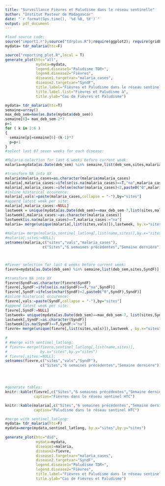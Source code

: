 ```yaml
---
title: "Surveillance Fièvres et Paludisme dans le réseau sentinelle"
author: "Institut Pasteur de Madagascar"
date: "`r format(Sys.time(), '%d %B, %Y')`"
output: pdf_document
---
```




```r
#load source code:
source("import1.r");source("tdrplus.R");require(ggplot2); require(gridExtra)
mydata= tdr_malaria(htc=F)

source("reporting_plot.R",local = T)
generate_plot(htc="all",
              mydata=mydata,
              legend.disease1="Paludisme TDR+",
              legend.disease2="Fièvres",
              disease1.targetvar="malaria_cases",
              disease2.targetvar="SyndF",
              title.label="Fièvres et Paludisme dans le réseau sentinel",
              title.label.list="Fièvres et Paludisme à",
              title.ylab="Cas de Fièvres et Paludisme")
```


```r
mydata= tdr_malaria(htc=T)
semaine=array()
max_deb_sem=max(as.Date(mydata$deb_sem))
semaine[6]= max_deb_sem-2*7 
p=1
for ( k in 2:6 )
{
  semaine[p]=semaine[6]-(k-1)*7
  p=p+1
}
#select last 07 seven weeks for each disease:

#Malaria selection for last 6 weeks before current week:
malaria=mydata[as.Date(deb_sem) %in% semaine,list(deb_sem,sites,malaria_cases)]

#transform NA into XX
malaria$malaria_cases=as.character(malaria$malaria_cases)
malaria[,malaria_cases:=ifelse(is.na(malaria_cases)==T,"na",malaria_cases)]
malaria[,malaria_cases:=ifelse(nchar(malaria_cases)<2,paste0("0",malaria_cases),malaria_cases)]
#inline historical occurence:
malaria[,vals:=paste(malaria_cases,collapse = "-"),by="sites"]
#append latest week per site:
malaria[,malaria_cases:=NULL]
lastweek = unique(mydata[as.Date(deb_sem)==max_deb_sem-7,list(sites,malaria_cases)])
lastweek[,malaria_cases:=as.character(malaria_cases)]
lastweek[is.na(malaria_cases)==T,malaria_cases:="na"]
malaria= merge(unique(malaria[,list(sites,vals)]),lastweek, by.x="sites", by.y="sites")
               
#malaria= merge(malaria,sentinel_latlong[,list(name,sites)],by.x="sites",by.y="sites")
#malaria[,sites:=NULL]; 
setnames(malaria,c("sites","vals","malaria_cases"),
                 c("Sites","6 semaines précédentes","Semaine dernière"))



#Fiever selection for last 6 weeks before current week:
fievre=mydata[as.Date(deb_sem) %in% semaine,list(deb_sem,sites,SyndF)]

#transform NA into XX
fievre$SyndF=as.character(fievre$SyndF)
fievre[,SyndF:=ifelse(is.na(SyndF)==T,"na",SyndF)]
fievre[,SyndF:=ifelse(nchar(SyndF)<2,paste0("0",SyndF),SyndF)]
#inline historical occurence:
fievre[,vals:=paste(SyndF,collapse = "-"),by="sites"]
#append latest week per site:
fievre[,SyndF:=NULL]
lastweek= unique(mydata[as.Date(deb_sem)==max_deb_sem-7, list(sites,SyndF)])
lastweek[,SyndF:=as.character(SyndF)]
lastweek[is.na(SyndF)==T,SyndF:="na"]                           
fievre= merge(unique(fievre[,list(sites,vals)]),lastweek , by.x="sites", by.y="sites")
             
#                
# #merge with sentinel_latlong:
# fievre= merge(fievre,sentinel_latlong[,list(name,sites)],
#               by.x="sites",by.y="sites")
# fievre[,sites:=NULL]; 
setnames(fievre,c("sites","vals","SyndF"),
                c("Sites","6 semaines précédentes","Semaine dernière"))




#generate tables:
knitr::kable(fievre[,c("Sites","6 semaines précédentes","Semaine dernière"),with=F],
             caption="Fièvres dans le réseau sentinel HTC")

knitr::kable(malaria[,c("Sites","6 semaines précédentes","Semaine dernière"),with=F],
             caption="Paludisme dans le réseau sentinel HTC")
```

```r


#merge with sentinel_latlong:
mydata= tdr_malaria(htc=F)
mydata=merge(mydata,sentinel_latlong, by.x="sites",by.y="sites")
                    
generate_plot(htc="dsd",
              mydata=mydata,
              disease1=malaria,
              disease2=fievre,
              disease1.targetvar="malaria_cases",
              disease2.targetvar="SyndF",
              legend.disease1="Paludisme TDR+",
              legend.disease2="Fièvres",
              title.label="Fièvres et Paludisme dans le réseau sentinel",
              title.ylab="Cas de Fièvres et Paludisme")

```

